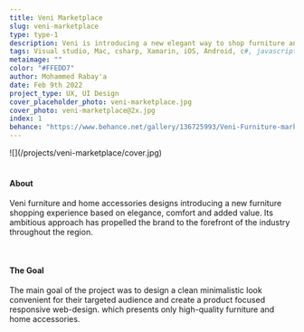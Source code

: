```yaml
---
title: Veni Marketplace
slug: veni-marketplace
type: type-1
description: Veni is introducing a new elegant way to shop furniture and home accessories.
tags: Visual studio, Mac, csharp, Xamarin, iOS, Android, c#, javascript, development, bugs, errors
metaimage: ""
color: "#FFEDD7"
author: Mohammed Rabay'a
date: Feb 9th 2022
project_type: UX, UI Design
cover_placeholder_photo: veni-marketplace.jpg
cover_photo: veni-marketplace@2x.jpg
index: 1
behance: "https://www.behance.net/gallery/136725993/Veni-Furniture-marketplace"
---
```


<div class="full-width">![](/projects/veni-marketplace/cover.jpg)</div>

<br />

#### About

Veni furniture and home accessories designs introducing a new furniture shopping experience based on elegance, comfort and added value. Its ambitious approach has propelled the brand to the forefront of the industry throughout the region.

<br />

#### The Goal

The main goal of the project was to design a clean minimalistic look convenient for their targeted audience and create a product focused responsive web-design. which presents only high-quality furniture and home accessories.

<br />
